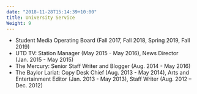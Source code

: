```yaml
---
date: "2018-11-28T15:14:39+10:00"
title: University Service
Weight: 9
---
```


* Student Media Operating Board (Fall 2017, Fall 2018, Spring 2019, Fall 2019)
* UTD TV: Station Manager (May 2015 - May 2016), News Director (Jan. 2015 - May 2015) 
* The Mercury: Senior Staff Writer and Blogger (Aug. 2014 - May 2016) 
* The Baylor Lariat: Copy Desk Chief (Aug. 2013 - May 2014), Arts and Entertainment Editor (Jan. 2013 - May 2013), Staff Writer (Aug. 2012 – Dec. 2012)
